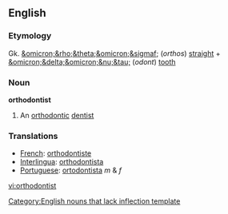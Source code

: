 ==English==
===Etymology===
Gk. [[&omicron;&rho;&theta;&omicron;&sigmaf;]] (''orthos'') [[straight]] + [[&omicron;&delta;&omicron;&nu;&tau;]] (''odont'') [[tooth]]
===Noun===
'''orthodontist'''
#An [[orthodontic]] [[dentist]]

===Translations===
*[[French]]: [[orthodontiste]]
*[[Interlingua]]: [[orthodontista]]
*[[Portuguese]]: [[ortodontista]] ''m'' & ''f''

[[Category:English nouns that lack inflection template]]

[[vi:orthodontist]]
